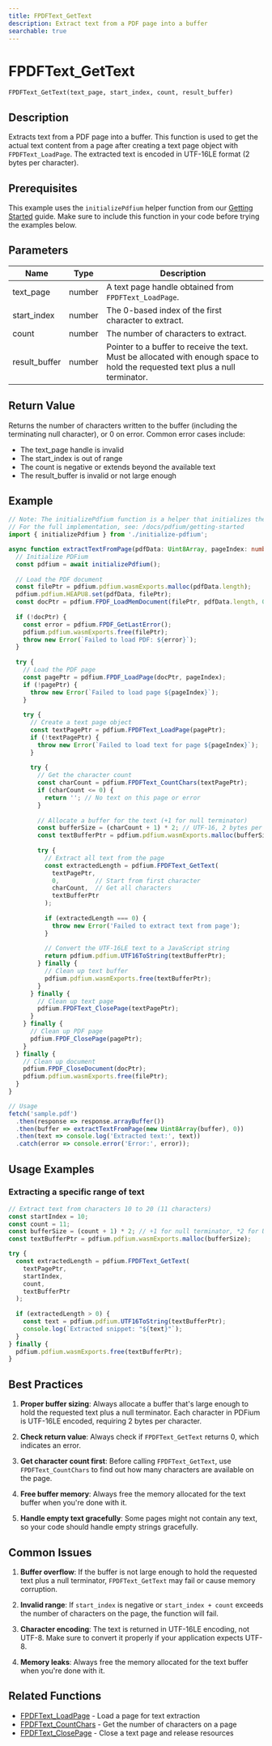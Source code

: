 ```yaml
---
title: FPDFText_GetText
description: Extract text from a PDF page into a buffer
searchable: true
---
```


# FPDFText_GetText

`FPDFText_GetText(text_page, start_index, count, result_buffer)`

## Description

Extracts text from a PDF page into a buffer. This function is used to get the actual text content from a page after creating a text page object with `FPDFText_LoadPage`. The extracted text is encoded in UTF-16LE format (2 bytes per character).

## Prerequisites

This example uses the `initializePdfium` helper function from our [Getting Started](/docs/pdfium/getting-started#initializing-pdfium) guide. Make sure to include this function in your code before trying the examples below.

## Parameters

| Name | Type | Description |
|------|------|-------------|
| text_page | number | A text page handle obtained from `FPDFText_LoadPage`. |
| start_index | number | The 0-based index of the first character to extract. |
| count | number | The number of characters to extract. |
| result_buffer | number | Pointer to a buffer to receive the text. Must be allocated with enough space to hold the requested text plus a null terminator. |

## Return Value

Returns the number of characters written to the buffer (including the terminating null character), or 0 on error. Common error cases include:

- The text_page handle is invalid
- The start_index is out of range
- The count is negative or extends beyond the available text
- The result_buffer is invalid or not large enough

## Example

```typescript
// Note: The initializePdfium function is a helper that initializes the PDFium library.
// For the full implementation, see: /docs/pdfium/getting-started
import { initializePdfium } from './initialize-pdfium';

async function extractTextFromPage(pdfData: Uint8Array, pageIndex: number): Promise<string> {
  // Initialize PDFium
  const pdfium = await initializePdfium();
  
  // Load the PDF document
  const filePtr = pdfium.pdfium.wasmExports.malloc(pdfData.length);
  pdfium.pdfium.HEAPU8.set(pdfData, filePtr);
  const docPtr = pdfium.FPDF_LoadMemDocument(filePtr, pdfData.length, 0);
  
  if (!docPtr) {
    const error = pdfium.FPDF_GetLastError();
    pdfium.pdfium.wasmExports.free(filePtr);
    throw new Error(`Failed to load PDF: ${error}`);
  }
  
  try {
    // Load the PDF page
    const pagePtr = pdfium.FPDF_LoadPage(docPtr, pageIndex);
    if (!pagePtr) {
      throw new Error(`Failed to load page ${pageIndex}`);
    }
    
    try {
      // Create a text page object
      const textPagePtr = pdfium.FPDFText_LoadPage(pagePtr);
      if (!textPagePtr) {
        throw new Error(`Failed to load text for page ${pageIndex}`);
      }
      
      try {
        // Get the character count
        const charCount = pdfium.FPDFText_CountChars(textPagePtr);
        if (charCount <= 0) {
          return ''; // No text on this page or error
        }
        
        // Allocate a buffer for the text (+1 for null terminator)
        const bufferSize = (charCount + 1) * 2; // UTF-16, 2 bytes per character
        const textBufferPtr = pdfium.pdfium.wasmExports.malloc(bufferSize);
        
        try {
          // Extract all text from the page
          const extractedLength = pdfium.FPDFText_GetText(
            textPagePtr,
            0,          // Start from first character
            charCount,  // Get all characters
            textBufferPtr
          );
          
          if (extractedLength === 0) {
            throw new Error('Failed to extract text from page');
          }
          
          // Convert the UTF-16LE text to a JavaScript string
          return pdfium.pdfium.UTF16ToString(textBufferPtr);
        } finally {
          // Clean up text buffer
          pdfium.pdfium.wasmExports.free(textBufferPtr);
        }
      } finally {
        // Clean up text page
        pdfium.FPDFText_ClosePage(textPagePtr);
      }
    } finally {
      // Clean up PDF page
      pdfium.FPDF_ClosePage(pagePtr);
    }
  } finally {
    // Clean up document
    pdfium.FPDF_CloseDocument(docPtr);
    pdfium.pdfium.wasmExports.free(filePtr);
  }
}

// Usage
fetch('sample.pdf')
  .then(response => response.arrayBuffer())
  .then(buffer => extractTextFromPage(new Uint8Array(buffer), 0))
  .then(text => console.log('Extracted text:', text))
  .catch(error => console.error('Error:', error));
```

## Usage Examples

### Extracting a specific range of text

```typescript
// Extract text from characters 10 to 20 (11 characters)
const startIndex = 10;
const count = 11;
const bufferSize = (count + 1) * 2; // +1 for null terminator, *2 for UTF-16
const textBufferPtr = pdfium.pdfium.wasmExports.malloc(bufferSize);

try {
  const extractedLength = pdfium.FPDFText_GetText(
    textPagePtr,
    startIndex,
    count,
    textBufferPtr
  );
  
  if (extractedLength > 0) {
    const text = pdfium.pdfium.UTF16ToString(textBufferPtr);
    console.log(`Extracted snippet: "${text}"`);
  }
} finally {
  pdfium.pdfium.wasmExports.free(textBufferPtr);
}
```

## Best Practices

1. **Proper buffer sizing**: Always allocate a buffer that's large enough to hold the requested text plus a null terminator. Each character in PDFium is UTF-16LE encoded, requiring 2 bytes per character.

2. **Check return value**: Always check if `FPDFText_GetText` returns 0, which indicates an error.

3. **Get character count first**: Before calling `FPDFText_GetText`, use `FPDFText_CountChars` to find out how many characters are available on the page.

4. **Free buffer memory**: Always free the memory allocated for the text buffer when you're done with it.

5. **Handle empty text gracefully**: Some pages might not contain any text, so your code should handle empty strings gracefully.

## Common Issues

1. **Buffer overflow**: If the buffer is not large enough to hold the requested text plus a null terminator, `FPDFText_GetText` may fail or cause memory corruption.

2. **Invalid range**: If `start_index` is negative or `start_index + count` exceeds the number of characters on the page, the function will fail.

3. **Character encoding**: The text is returned in UTF-16LE encoding, not UTF-8. Make sure to convert it properly if your application expects UTF-8.

4. **Memory leaks**: Always free the memory allocated for the text buffer when you're done with it.

## Related Functions

- [FPDFText_LoadPage](/docs/pdfium/functions/FPDFText_LoadPage) - Load a page for text extraction
- [FPDFText_CountChars](/docs/pdfium/functions/FPDFText_CountChars) - Get the number of characters on a page
- [FPDFText_ClosePage](/docs/pdfium/functions/FPDFText_ClosePage) - Close a text page and release resources 